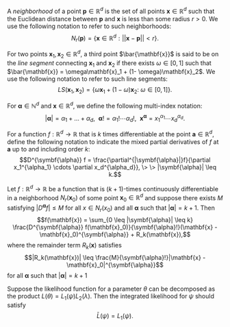 \appendix

\chapter{Chapter 2}\label{appendix:A}
\index{Appendix@\emph{Appendix A}}

\section{Definitions and Notation}

\subsection{Neighborhoods}

A *neighborhood* of a point $\mathbf{p} \in \mathbb{R}^d$ is the set of all points $\mathbf{x} \in \mathbb{R}^d$ such that the Euclidean distance between $\mathbf{p}$ and $\mathbf{x}$ is less than some radius $r > 0$. We use the following notation to refer to such neighborhoods: $$N_r(\mathbf{p}) = \{\mathbf{x} \in \mathbb{R}^d: ||\mathbf{x} - \mathbf{p}|| < r \}.$$

\subsection{Line Segments}

For two points $\mathbf{x}_1, \mathbf{x}_2 \in \mathbb{R}^d$, a third point $\bar{\mathbf{x}}$ is said to be on the *line segment* connecting $\mathbf{x}_1$ and $\mathbf{x}_2$ if there exists $\omega \in [0, 1]$ such that $\bar{\mathbf{x}} = \omega\mathbf{x}_1 + (1- \omega)\mathbf{x}_2$.  We use the following notation to refer to such line segments: $$LS(\mathbf{x}_1, \mathbf{x}_2) = \{\omega\mathbf{x}_1 + (1- \omega)\mathbf{x}_2: \> \omega \in [0, 1]\}.$$

\subsection{Higher Order Partial Derivatives}

For $\symbf{\alpha} \in \mathbb{N}^d$ and $\mathbf{x} \in \mathbb{R}^d$, we define the following multi-index notation: $$|\symbf{\alpha}| = \alpha_1 + ... + \alpha_d, \> \> \symbf{\alpha}! = \alpha_1! \cdots \alpha_d!, \> \> \mathbf{x}^{\symbf{\alpha}} = x_1^{\alpha_1} \cdots x_d^{\alpha_d}.$$

For a function $f: \mathbb{R}^d \to \mathbb{R}$ that is $k$ times differentiable at the point $\mathbf{a} \in \mathbb{R}^d$, define the following notation to indicate the mixed partial derivatives of $f$ at $\mathbf{a}$ up to and including order $k$: $$D^{\symbf{\alpha}} f = \frac{\partial^{|\symbf{\alpha}|}f}{\partial x_1^{\alpha_1} \cdots \partial x_d^{\alpha_d}}, \> \> |\symbf{\alpha}| \leq k.$$

\section{Taylor's Theorem}

Let $f: \mathbb{R}^d \to \mathbb{R}$ be a function that is $(k+1)$-times continuously differentiable in a neighborhood $N_r(\mathbf{x}_0)$ of some point $\mathbf{x}_0 \in \mathbb{R}^d$ and suppose there exists $M$ satisfying $|D^{\symbf\alpha}f| \leq M$ for all $x \in N_r(x_0)$ and all $\symbf{\alpha}$ such that $|\symbf{\alpha}| = k + 1$. Then $$f(\mathbf{x}) = \sum_{0 \leq |\symbf{\alpha}| \leq k} \frac{D^{\symbf{\alpha}} f(\mathbf{x}_0)}{\symbf{\alpha}!}(\mathbf{x} - \mathbf{x}_0)^{\symbf{\alpha}} + R_k(\mathbf{x}),$$ where the remainder term $R_k(\mathbf{x})$ satisfies $$|R_k(\mathbf{x})| \leq \frac{M}{\symbf{\alpha}!}|\mathbf{x} - \mathbf{x}_0|^{\symbf{\alpha}}$$ for all $\symbf{\alpha}$ such that $|\symbf{\alpha}| = k + 1$

\chapter{Chapter 3}\label{appendix:B}
\index{Appendix@\emph{Appendix B}}

\section{Desirable Properties of the Integrated Likelihood}

\subsection{Property 1}

Suppose the likelihood function for a parameter $\theta$ can be decomposed as the product $L(\theta) = L_1(\psi)L_2(\lambda)$. Then the integrated likelihood for $\psi$ should satisfy $$\bar{L}(\psi) = L_1(\psi).$$

\subsection{Property 2}

\subsection{Property 3}

\subsection{Property 4}

\chapter{Chapter 4}\label{appendix:C}
\index{Appendix@\emph{Appendix C}}
